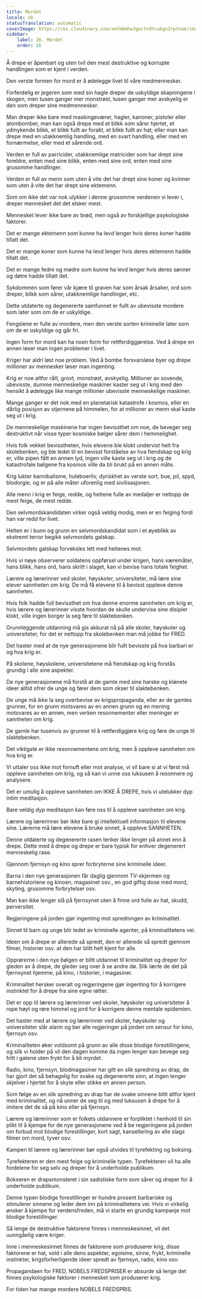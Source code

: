 ```yaml
---
title: Mordet
locale: nb
statusTranslation: automatic
coverImage: https://res.cloudinary.com/xmfm6mhw3gwctndtcubgx2rptnae/image/upload/v1740337243/small_cover_educacion_fundamental_a051170f1c.webp
sidebar:
    label: 16. Mordet
    order: 16
---
```

Å drepe er åpenbart og uten tvil den mest destruktive og korrupte handlingen som er kjent i verden.

Den verste formen for mord er å ødelegge livet til våre medmennesker.

Forferdelig er jegeren som med sin hagle dreper de uskyldige skapningene i skogen, men tusen ganger mer monstrøst, tusen ganger mer avskyelig er den som dreper sine medmennesker.

Man dreper ikke bare med maskingeværer, hagler, kanoner, pistoler eller atombomber, man kan også drepe med et blikk som sårer hjertet, et ydmykende blikk, et blikk fullt av forakt, et blikk fullt av hat; eller man kan drepe med en utakknemlig handling, med en svart handling, eller med en fornærmelse, eller med et sårende ord.

Verden er full av parricider, utakknemlige matricider som har drept sine foreldre, enten med sine blikk, enten med sine ord, enten med sine grusomme handlinger.

Verden er full av menn som uten å vite det har drept sine koner og kvinner som uten å vite det har drept sine ektemenn.

Som om ikke det var nok ulykker i denne grusomme verdenen vi lever i, dreper mennesket det det elsker mest.

Mennesket lever ikke bare av brød, men også av forskjellige psykologiske faktorer.

Det er mange ektemenn som kunne ha levd lenger hvis deres koner hadde tillatt det.

Det er mange koner som kunne ha levd lenger hvis deres ektemenn hadde tillatt det.

Det er mange fedre og mødre som kunne ha levd lenger hvis deres sønner og døtre hadde tillatt det.

Sykdommen som fører vår kjære til graven har som årsak årsaker, ord som dreper, blikk som sårer, utakknemlige handlinger, etc.

Dette utdaterte og degenererte samfunnet er fullt av ubevisste mordere som later som om de er uskyldige.

Fengslene er fulle av mordere, men den verste sorten kriminelle later som om de er uskyldige og går fri.

Ingen form for mord kan ha noen form for rettferdiggjørelse. Ved å drepe en annen løser man ingen problemer i livet.

Kriger har aldri løst noe problem. Ved å bombe forsvarsløse byer og drepe millioner av mennesker løser man ingenting.

Krig er noe altfor rått, grovt, monstrøst, avskyelig. Millioner av sovende, ubevisste, dumme menneskelige maskiner kaster seg ut i krig med den hensikt å ødelegge like mange millioner ubevisste menneskelige maskiner.

Mange ganger er det nok med en planetarisk katastrofe i kosmos, eller en dårlig posisjon av stjernene på himmelen, for at millioner av menn skal kaste seg ut i krig.

De menneskelige maskinene har ingen bevissthet om noe, de beveger seg destruktivt når visse typer kosmiske bølger sårer dem i hemmelighet.

Hvis folk vekket bevisstheten, hvis elevene ble klokt undervist helt fra skolebenken, og ble ledet til en bevisst forståelse av hva fiendskap og krig er, ville pipen fått en annen lyd, ingen ville kaste seg ut i krig og de katastrofale bølgene fra kosmos ville da bli brukt på en annen måte.

Krig lukter kannibalisme, huleboerliv, dyriskhet av verste sort, bue, pil, spyd, blodorgie, og er på alle måter uforenlig med sivilisasjonen.

Alle menn i krig er feige, redde, og heltene fulle av medaljer er nettopp de mest feige, de mest redde.

Den selvmordskandidaten virker også veldig modig, men er en feiging fordi han var redd for livet.

Helten er i bunn og grunn en selvmordskandidat som i et øyeblikk av ekstremt terror begikk selvmordets galskap.

Selvmordets galskap forveksles lett med heltenes mot.

Hvis vi nøye observerer soldatens oppførsel under krigen, hans væremåter, hans blikk, hans ord, hans skritt i slaget, kan vi bevise hans totale feighet.

Lærere og lærerinner ved skoler, høyskoler, universiteter, må lære sine elever sannheten om krig. De må få elevene til å bevisst oppleve denne sannheten.

Hvis folk hadde full bevissthet om hva denne enorme sannheten om krig er, hvis lærere og lærerinner visste hvordan de skulle undervise sine disipler klokt, ville ingen borger la seg føre til slaktebenken.

Grunnleggende utdanning må gis akkurat nå på alle skoler, høyskoler og universiteter, for det er nettopp fra skolebenken man må jobbe for FRED.

Det haster med at de nye generasjonene blir fullt bevisste på hva barbari er og hva krig er.

På skolene, høyskolene, universitetene må fiendskap og krig forstås grundig i alle sine aspekter.

De nye generasjonene må forstå at de gamle med sine harske og klønete ideer alltid ofrer de unge og fører dem som okser til slaktebenken.

De unge må ikke la seg overbevise av krigspropaganda, eller av de gamles grunner, for en grunn motsvares av en annen grunn og en mening motsvares av en annen, men verken resonnementer eller meninger er sannheten om krig.

De gamle har tusenvis av grunner til å rettferdiggjøre krig og føre de unge til slaktebenken.

Det viktigste er ikke resonnementene om krig, men å oppleve sannheten om hva krig er.

Vi uttaler oss ikke mot fornuft eller mot analyse, vi vil bare si at vi først må oppleve sannheten om krig, og så kan vi unne oss luksusen å resonnere og analysere.

Det er umulig å oppleve sannheten om IKKE Å DREPE, hvis vi utelukker dyp intim meditasjon.

Bare veldig dyp meditasjon kan føre oss til å oppleve sannheten om krig.

Lærere og lærerinner bør ikke bare gi intellektuell informasjon til elevene sine. Lærerne må lære elevene å bruke sinnet, å oppleve SANNHETEN.

Denne utdaterte og degenererte rasen tenker ikke lenger på annet enn å drepe. Dette med å drepe og drepe er bare typisk for enhver degenerert menneskelig rase.

Gjennom fjernsyn og kino sprer forbryterne sine kriminelle ideer.

Barna i den nye generasjonen får daglig gjennom TV-skjermen og barnehistoriene og kinoen, magasinet osv., en god giftig dose med mord, skyting, grusomme forbrytelser osv.

Man kan ikke lenger slå på fjernsynet uten å finne ord fulle av hat, skudd, perversitet.

Regjeringene på jorden gjør ingenting mot spredningen av kriminalitet.

Sinnet til barn og unge blir ledet av kriminelle agenter, på kriminalitetens vei.

Ideen om å drepe er allerede så spredt, den er allerede så spredt gjennom filmer, historier osv. at den har blitt helt kjent for alle.

Opprørerne i den nye bølgen er blitt utdannet til kriminalitet og dreper for gleden av å drepe, de gleder seg over å se andre dø. Slik lærte de det på fjernsynet hjemme, på kino, i historier, i magasiner.

Kriminalitet hersker overalt og regjeringene gjør ingenting for å korrigere instinktet for å drepe fra sine egne røtter.

Det er opp til lærere og lærerinner ved skoler, høyskoler og universiteter å rope høyt og røre himmel og jord for å korrigere denne mentale epidemien.

Det haster med at lærere og lærerinner ved skoler, høyskoler og universiteter slår alarm og ber alle regjeringer på jorden om sensur for kino, fjernsyn osv.

Kriminaliteten øker voldsomt på grunn av alle disse blodige forestillingene, og slik vi holder på vil den dagen komme da ingen lenger kan bevege seg fritt i gatene uten frykt for å bli myrdet.

Radio, kino, fjernsyn, blodmagasiner har gitt en slik spredning av drap, de har gjort det så behagelig for svake og degenererte sinn, at ingen lenger skjelver i hjertet for å skyte eller stikke en annen person.

Som følge av en slik spredning av drap har de svake sinnene blitt altfor kjent med kriminalitet, og nå unner de seg til og med luksusen å drepe for å imitere det de så på kino eller på fjernsyn.

Lærere og lærerinner som er folkets utdannere er forpliktet i henhold til sin plikt til å kjempe for de nye generasjonene ved å be regjeringene på jorden om forbud mot blodige forestillinger, kort sagt, kansellering av alle slags filmer om mord, tyver osv.

Kampen til lærere og lærerinner bør også utvides til tyrefekting og boksing.

Tyrefekteren er den mest feige og kriminelle typen. Tyrefekteren vil ha alle fordelene for seg selv og dreper for å underholde publikum.

Bokseren er drapsmonsteret i sin sadistiske form som sårer og dreper for å underholde publikum.

Denne typen blodige forestillinger er hundre prosent barbariske og stimulerer sinnene og leder dem inn på kriminalitetens vei. Hvis vi virkelig ønsker å kjempe for verdensfreden, må vi starte en grundig kampanje mot blodige forestillinger.

Så lenge de destruktive faktorene finnes i menneskesinnet, vil det uunngåelig være kriger.

Inne i menneskesinnet finnes de faktorene som produserer krig, disse faktorene er hat, vold i alle dens aspekter, egoisme, sinne, frykt, kriminelle instinkter, krigsforherligende ideer spredt av fjernsyn, radio, kino osv.

Propagandaen for FRED, NOBELS FREDSPRISER er absurde så lenge det finnes psykologiske faktorer i mennesket som produserer krig.

For tiden har mange mordere NOBELS FREDSPRIS.

